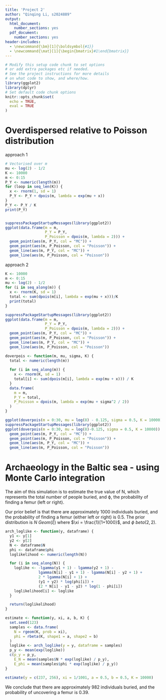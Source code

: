```yaml
---
title: 'Project 2'
author: "Qinqing Li, s2024889"
output:
  html_document:
    number_sections: yes
  pdf_document:
    number_sections: yes
header-includes:
  - \newcommand{\bm}[1]{\boldsymbol{#1}}
  - \newcommand{\mat}[1]{\begin{bmatrix}#1\end{bmatrix}}
---
```


```r
# Modify this setup code chunk to set options
# or add extra packages etc if needed.
# See the project instructions for more details
# on what code to show, and where/how.
library(ggplot2)
library(dplyr)
# Set default code chunk options
knitr::opts_chunk$set(
  echo = TRUE,
  eval = TRUE
)
```

# Overdispersed relative to Poisson distribution

approach 1
```r
# Vectorised over m
mu <- log(2) - 1/2
K <- 10000
m <- 0:15
P_Y <- numeric(length(m))
for (loop in seq_len(K)) {
  x <- rnorm(1, sd = 1)
  P_Y <- P_Y + dpois(m, lambda = exp(mu + x))
}
P_Y <- P_Y / K
print(P_Y)


suppressPackageStartupMessages(library(ggplot2))
ggplot(data.frame(m = m,
                  P_Y = P_Y,
                  P_Poisson = dpois(m, lambda = 2))) +
  geom_point(aes(m, P_Y, col = "MC")) +
  geom_point(aes(m, P_Poisson, col = "Poisson")) +
  geom_line(aes(m, P_Y, col = "MC")) +
  geom_line(aes(m, P_Poisson, col = "Poisson"))
```

approach 2
```r
K <- 10000
m <- 0:15
mu <- log(2) - 1/2
for (i in seq_along(m)) {
  x <- rnorm(K, sd = 1)
  total <- sum(dpois(m[i], lambda = exp(mu + x)))/K
  print(total)
}

suppressPackageStartupMessages(library(ggplot2))
ggplot(data.frame(m = m,
                  P_Y = P_Y,
                  P_Poisson = dpois(m, lambda = 2))) +
  geom_point(aes(m, P_Y, col = "MC")) +
  geom_point(aes(m, P_Poisson, col = "Poisson")) +
  geom_line(aes(m, P_Y, col = "MC")) +
  geom_line(aes(m, P_Poisson, col = "Poisson"))
```

```r
doverpois <- function(m, mu, sigma, K) {
  total <- numeric(length(m))
  
  for (i in seq_along(m)) {
    x <- rnorm(K, sd = 1) 
    total[i] <- sum(dpois(m[i], lambda = exp(mu + x))) / K
  }
  data.frame(
    m = m,
    P_Y = total,
    P_Poisson = dpois(m, lambda = exp(mu + sigma^2 / 2))
  )
}

```

```r
ggplot(doverpois(m = 0:30, mu = log(8) - 0.125, sigma = 0.5, K = 10000))
suppressPackageStartupMessages(library(ggplot2))
ggplot(doverpois(m = 0:30, mu = log(8)-0.125, sigma = 0.5, K = 10000)) +
  geom_point(aes(m, P_Y, col = "MC")) +
  geom_point(aes(m, P_Poisson, col = "Poisson")) +
  geom_line(aes(m, P_Y, col = "MC")) +
  geom_line(aes(m, P_Poisson, col = "Poisson"))
```

# Archaeology in the Baltic sea - using Monte Carlo integration

The aim of this simulation is to estimate the true value of N, which represents the total number of people buried, and ϕ, the probability of finding a femur (left or right).

Our prior belief is that there are approximately $1000$ individuals buried, and the probability of finding a femur (either left or right) is $0.5$. The prior distribution is $N~Geom(\xi)$ where $\xi = \frac{1}[1+1000}$, and $\phi ~ beta(2,2)$.

```r
arch_loglike <- function(y, dataframe) {
  y1 <- y[1]
  y2 <- y[2]
  N <- dataframe$N
  phi <- dataframe$phi
  loglikelihood <- numeric(length(N))  

  for (i in seq_along(N)) {
    loglike <- -lgamma(y1 + 1) - lgamma(y2 + 1) -
               lgamma(N[i] - y1 + 1) - lgamma(N[i] - y2 + 1) + 
               2 * lgamma(N[i] + 1) +
               (y1 + y2) * log(phi[i]) + 
               (2 * N[i] - y1 - y2) * log(1 - phi[i])
    loglikelihood[i] <- loglike
  }

  return(loglikelihood)
}
```



```r
estimate <- function(y, xi, a, b, K) {
  set.seed(123)
  samples <- data.frame(
    N = rgeom(K, prob = xi),
    phi = rbeta(K, shape1 = a, shape2 = b)
  )
  loglike <- arch_loglike(y = y, dataframe = samples)
  p_y <- mean(exp(loglike))
  c(p_y = p_y,
    E_N = mean(samples$N * exp(loglike) / p_y),
    E_phi = mean(samples$phi * exp(loglike) / p_y))
}
```

```r
estimate(y = c(237, 256), xi = 1/1001, a = 0.5, b = 0.5, K = 10000)
```

We conclude that there are approximately 982 individuals buried, and the probability of uncovering a femur is 0.39.